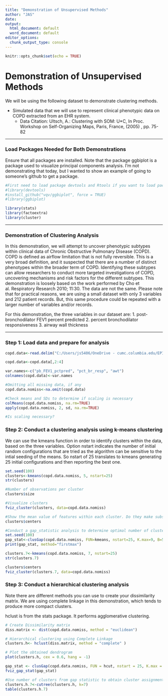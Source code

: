 ```yaml
---
title: "Demonstration of Unsupervised Methods"
author: "JAS"
date: 
output:
  html_document: default
  word_document: default
editor_options:
  chunk_output_type: console
---
```


```r
knitr::opts_chunk$set(echo = TRUE)
```


# Demonstration of Unsupervised Methods 

We will be using the following dataset to demonstrate clustering methods. 

* Simulated data that we will use to represent clinical phenotypic data on COPD extracted from an EHR system. 
    + Data Citation: Ultsch, A.: Clustering with SOM: U*C, In Proc. Workshop on Self-Organizing Maps, Paris, France, (2005) , pp. 75-82
    

***

### Load Packages Needed for Both Demonstrations
Ensure that all packages are installed. Note that the package ggbiplot is a package used to visualize principal components analysis. I'm not demonstrating that today, but I wanted to show an example of going to someone's github to get a package. 

```r

#First need to load package devtools and Rtools if you want to load packages from github
#library(devtools)
#install_github("vqv/ggbiplot", force = TRUE)
#library(ggbiplot)

library(stats)
library(factoextra)
library(cluster)

```


***
### Demonstration of Clustering Analysis
In this demonstration, we will attempt to uncover phenotypic subtypes within clinical data of Chronic Obstructive Pulmonary Disease (COPD). COPD is defined as airflow limitation that is not fully reversible. This is a very broad definition, and it suspected that there are a number of distinct phenotypes within the broader term of COPD. Identifying these subtypes can allow researchers to conduct more targeted investigations of COPD, uncovering mechanisms and risk factors for the different subtypes. This demonstration is loosely based on the work performed by Cho et al. Respiratory Research 2010; 11:30. The data are not the same. Please note that for practical reasons, we are using a small dataset with only 3 variables and 212 patient records. But, this same procedure could be repeated with a larger number of variables and/or records.

For this demonstration, the three variables in our dataset are:
1. post-bronchodilator FEV1 percent predicted
2. percent bronchodilator responsiveness
3. airway wall thickness

***

### Step 1: Load data and prepare for analysis
```r
copd.data<-read.delim("C:/Users/js5406/OneDrive - cumc.columbia.edu/EPIC Course/Hepta.lrn", header=FALSE)

copd.data<-copd.data[,2:4]

var.names<-c("pb_FEV1_pctpred", "pct_br_resp", "awt")
colnames(copd.data)<-var.names

#Omitting all missing data, if any
copd.data.nomiss<-na.omit(copd.data)

#Check means and SDs to determine if scaling is necessary
colMeans(copd.data.nomiss, na.rm=TRUE)
apply(copd.data.nomiss, 2, sd, na.rm=TRUE)

#Is scaling necessary?

```


### Step 2: Conduct a clustering analysis using k-means clustering

We can use the kmeans function in order to identify clusters within the data, based on the three variables. Option nstart indicates the number of initial random configurations that are tried as the algorithm can be sensitive to the intial seeding of the means. So nstart of 25 translates to kmeans generating 25 initial configurations and then reporting the best one.

```r
set.seed(100)
clusters<-kmeans(copd.data.nomiss, 5, nstart=25)
str(clusters)

#Number of observations per cluster
clusters$size

#Visualize clusters
fviz_cluster(clusters, data=copd.data.nomiss)

#Show the mean value of features within each cluster. Do they make substantive sense?
clusters$centers

#Conduct a gap_statistic analysis to determine optimal number of clusters
set.seed(100)
gap_stat<-clusGap(copd.data.nomiss, FUN=kmeans, nstart=25, K.max=9, B=50)
print(gap_stat, method="firstmax")

clusters.7<-kmeans(copd.data.nomiss, 7, nstart=25)
str(clusters.7)

clusters$centers
fviz_cluster(clusters.7, data=copd.data.nomiss)

```

### Step 3: Conduct a hierarchical clustering analysis
Note there are different methods you can use to create your dissimilarity matrix. We are using complete linkage in this demonstration, which tends to produce more compact clusters. 

hclust is from the stats package. It performs agglomerative clustering.
```r
# Create Dissimilarity matrix
diss.matrix <- dist(copd.data.nomiss, method = "euclidean")

# Hierarchical clustering using Complete Linkage
clusters.h<- hclust(diss.matrix, method = "complete" )

# Plot the obtained dendrogram
plot(clusters.h, cex = 0.6, hang = -1)

gap_stat <- clusGap(copd.data.nomiss, FUN = hcut, nstart = 25, K.max = 10, B = 50)
fviz_gap_stat(gap_stat)

#Use number of clusters from gap statistic to obtain cluster assignment for each observation
clusters.h.7<-cutree(clusters.h, k=7)
table(clusters.h.7)


```


